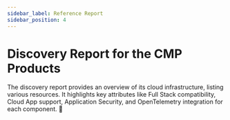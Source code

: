 ```yaml
---
sidebar_label: Reference Report
sidebar_position: 4
---
```



# Discovery Report for the CMP Products 
The discovery report provides an overview of its cloud infrastructure, listing various resources. 
It highlights key attributes like Full Stack compatibility, Cloud App support, Application Security, and OpenTelemetry integration for each component. 🚀

<ReferenceTable />